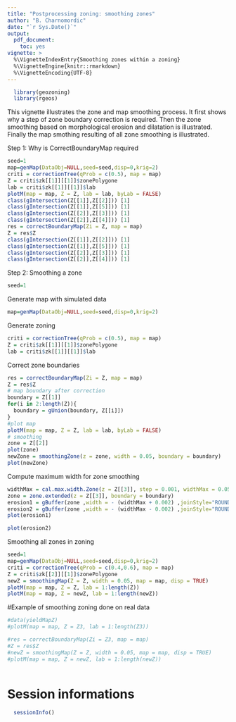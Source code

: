 ```yaml
---
title: "Postprocessing zoning: smoothing zones"
author: "B. Charnomordic"
date: "`r Sys.Date()`"
output:
  pdf_document:
    toc: yes
vignette: >
  %\VignetteIndexEntry{Smoothing zones within a zoning}
  %\VignetteEngine{knitr::rmarkdown}
  %\VignetteEncoding{UTF-8}
---
```


```r
  library(geozoning)
  library(rgeos)
```
This vignette illustrates the zone and map smoothing process. It first shows why a step of zone boundary correction is required. Then the zone smoothing based on morphological erosion and dilatation is illustrated. Finally the map smothing resulting of all zone smoothing is illustrated.

Step 1: Why is CorrectBoundaryMap required
```r
seed=1
map=genMap(DataObj=NULL,seed=seed,disp=0,krig=2)
criti = correctionTree(qProb = c(0.5), map = map)
Z = criti$zk[[1]][[1]]$zonePolygone
lab = criti$zk[[1]][[1]]$lab
plotM(map = map, Z = Z, lab = lab, byLab = FALSE)
class(gIntersection(Z[[1]],Z[[2]])) [1]
class(gIntersection(Z[[1]],Z[[5]])) [1]
class(gIntersection(Z[[2]],Z[[3]])) [1]
class(gIntersection(Z[[2]],Z[[4]])) [1]
res = correctBoundaryMap(Zi = Z, map = map)
Z = res$Z
class(gIntersection(Z[[1]],Z[[2]])) [1]
class(gIntersection(Z[[1]],Z[[5]])) [1]
class(gIntersection(Z[[2]],Z[[3]])) [1]
class(gIntersection(Z[[2]],Z[[4]])) [1]
```

Step 2: Smoothing a zone 
```r

seed=1
```
Generate map with simulated data
```r
map=genMap(DataObj=NULL,seed=seed,disp=0,krig=2)
```
Generate zoning
```r
criti = correctionTree(qProb = c(0.5), map = map)
Z = criti$zk[[1]][[1]]$zonePolygone
lab = criti$zk[[1]][[1]]$lab
```
Correct zone boundaries
```r
res = correctBoundaryMap(Zi = Z, map = map)
Z = res$Z
# map boundary after correction
boundary = Z[[1]]
for(i in 2:length(Z)){
  boundary = gUnion(boundary, Z[[i]])
}
#plot map
plotM(map = map, Z = Z, lab = lab, byLab = FALSE)
# smoothing
zone = Z[[2]]
plot(zone)
newZone = smoothingZone(z = zone, width = 0.05, boundary = boundary)
plot(newZone)
```
Compute maximum width for zone smoothing
```r
widthMax = cal.max.width.Zone(z = Z[[3]], step = 0.001, widthMax = 0.05, boundary = boundary, erosion = TRUE)
zone = zone.extended(z = Z[[3]], boundary = boundary)
erosion1 = gBuffer(zone ,width = - (widthMax + 0.002) ,joinStyle="ROUND",capStyle = "ROUND")
erosion2 = gBuffer(zone ,width = - (widthMax - 0.002) ,joinStyle="ROUND",capStyle = "ROUND")
plot(erosion1)

plot(erosion2)

```
Smoothing all zones in zoning
```r
seed=1
map=genMap(DataObj=NULL,seed=seed,disp=0,krig=2)
criti = correctionTree(qProb = c(0.4,0.6), map = map)
Z = criti$zk[[2]][[1]]$zonePolygone
newZ = smoothingMap(Z = Z, width = 0.05, map = map, disp = TRUE)
plotM(map = map, Z = Z, lab = 1:length(Z))
plotM(map = map, Z = newZ, lab = 1:length(newZ))
```
#Example of smoothing zoning done on real data
```r
#data(yieldMapZ)
#plotM(map = map, Z = Z3, lab = 1:length(Z3))

#res = correctBoundaryMap(Zi = Z3, map = map)
#Z = res$Z
#newZ = smoothingMap(Z = Z, width = 0.05, map = map, disp = TRUE)
#plotM(map = map, Z = newZ, lab = 1:length(newZ))
   
```


# Session informations
```r
  sessionInfo()
```

